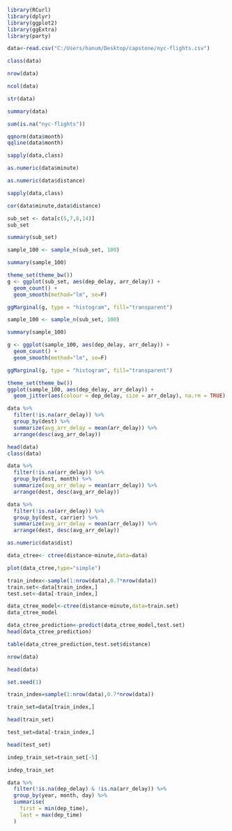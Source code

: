 ```r
library(RCurl)
library(dplyr)
library(ggplot2)
library(ggExtra)
library(party)
```

```r
data<-read.csv("C:/Users/hanum/Desktop/capstone/nyc-flights.csv")
```

```r
class(data)
```

```r
nrow(data)
```

```r
ncol(data)
```

```r
str(data)
```

```r
summary(data)
```

```r
sum(is.na("nyc-flights"))
```

```r
qqnorm(data$month)
qqline(data$month)
```

```r
sapply(data,class)
```

```r
as.numeric(data$minute)
```

```r
as.numeric(data$distance)
```

```r
sapply(data,class)
```

```r
cor(data$minute,data$distance)
```

```r
sub_set <- data[c(5,7,8,14)]
sub_set
```

```r
summary(sub_set)
```

```r
sample_100 <- sample_n(sub_set, 100)

summary(sample_100)
```

```r
theme_set(theme_bw())
g <- ggplot(sub_set, aes(dep_delay, arr_delay)) + 
  geom_count() + 
  geom_smooth(method="lm", se=F)

ggMarginal(g, type = "histogram", fill="transparent")
```

```r
sample_100 <- sample_n(sub_set, 100)

summary(sample_100)
```

```r
g <- ggplot(sample_100, aes(dep_delay, arr_delay)) + 
  geom_count() + 
  geom_smooth(method="lm", se=F)

ggMarginal(g, type = "histogram", fill="transparent")
```

```r
theme_set(theme_bw())
ggplot(sample_100, aes(dep_delay, arr_delay)) + 
  geom_jitter(aes(colour = dep_delay, size = arr_delay), na.rm = TRUE)
```

```r
data %>% 
  filter(!is.na(arr_delay)) %>% 
  group_by(dest) %>% 
  summarize(avg_arr_delay = mean(arr_delay)) %>% 
  arrange(desc(avg_arr_delay))
```
```r
head(data)
class(data)
```

```r
data %>% 
  filter(!is.na(arr_delay)) %>% 
  group_by(dest, month) %>% 
  summarize(avg_arr_delay = mean(arr_delay)) %>% 
  arrange(dest, desc(avg_arr_delay))
```

```r
data %>% 
  filter(!is.na(arr_delay)) %>% 
  group_by(dest, carrier) %>% 
  summarize(avg_arr_delay = mean(arr_delay)) %>% 
  arrange(dest, desc(avg_arr_delay))

```

```r
as.numeric(data$dist)
```

```r
data_ctree<- ctree(distance~minute,data=data)
```

```r
plot(data_ctree,type="simple")
```

```r
train_index<-sample(1:nrow(data),0.7*nrow(data))
train.set<-data[train_index,]
test.set<-data[-train_index,]
```

```r
data_ctree_model<-ctree(distance~minute,data=train.set)
data_ctree_model
```

```r
data_ctree_prediction<-predict(data_ctree_model,test.set)
head(data_ctree_prediction)
```

```r
table(data_ctree_prediction,test.set$distance)
```

```r
nrow(data)
```
```r
head(data)
```
```r
set.seed(1)
```

```r
train_index=sample(1:nrow(data),0.7*nrow(data))
```

```r
train_set=data[train_index,]
```

```r
head(train_set)
```

```r
test_set=data[-train_index,]
```

```r
head(test_set)
```

```r
indep_train_set=train_set[-5]
```

```r
indep_train_set
```

```r
data %>% 
  filter(!is.na(dep_delay) & !is.na(arr_delay)) %>% 
  group_by(year, month, day) %>% 
  summarise(
    first = min(dep_time),
    last = max(dep_time)
  )
```


